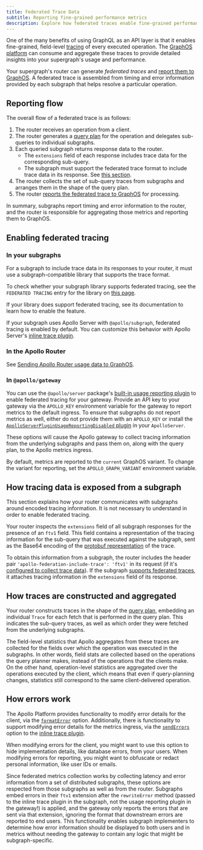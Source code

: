 ```yaml
---
title: Federated Trace Data
subtitle: Reporting fine-grained performance metrics
description: Explore how federated traces enable fine-grained performance metrics reporting. Learn about the reporting flow and how tracing data is exposed and aggregated.
---
```


One of the many benefits of using GraphQL as an API layer is that it enables fine-grained, field-level [tracing](/graphos/metrics/#resolver-level-traces) of every executed operation. The [GraphOS platform](/graphos/) can consume and aggregate these traces to provide detailed insights into your supergraph's usage and performance.

Your supergraph's router can generate _federated traces_ and [report them to GraphOS](/graphos/metrics/sending-operation-metrics). A federated trace is assembled from timing and error information provided by each subgraph that helps resolve a particular operation.

## Reporting flow

The overall flow of a federated trace is as follows:

1. The router receives an operation from a client.
2. The router generates a [query plan](/federation/query-plans) for the operation and delegates sub-queries to individual subgraphs.
3. Each queried subgraph returns response data to the router.
    - The `extensions` field of each response includes trace data for the corresponding sub-query.
    - The subgraph must support the federated trace format to include trace data in its response. See [this section](#in-your-subgraphs).
4. The router collects the set of sub-query traces from subgraphs and arranges them in the shape of the query plan.
5. The router [reports the federated trace to GraphOS](/graphos/metrics/sending-operation-metrics/) for processing.

In summary, subgraphs report timing and error information to the router, and the router is responsible for aggregating those metrics and reporting them to GraphOS.

## Enabling federated tracing

### In your subgraphs

For a subgraph to include trace data in its responses to your router, it must use a subgraph-compatible library that supports the trace format.

To check whether your subgraph library supports federated tracing, see the `FEDERATED TRACING` entry for the library on [this page](/federation/building-supergraphs/supported-subgraphs/).

If your library does support federated tracing, see its documentation to learn how to enable the feature.

<Note>

If your subgraph uses Apollo Server with `@apollo/subgraph`, federated tracing is enabled by default. You can customize this behavior with Apollo Server's [inline trace plugin](/apollo-server/api/plugin/inline-trace).

</Note>

### In the Apollo Router

See [Sending Apollo Router usage data to GraphOS](/router/configuration/telemetry/apollo-telemetry).

### In `@apollo/gateway`

You can use the `@apollo/server` package's [built-in usage reporting plugin](/apollo-server/api/plugin/usage-reporting) to enable federated tracing for your gateway. Provide an API key to your gateway via the `APOLLO_KEY` environment variable for the gateway to report metrics to the default ingress. To ensure that subgraphs do not report metrics as well, either do not provide them with an `APOLLO_KEY` or install the [`ApolloServerPluginUsageReportingDisabled` plugin](https://www.apollographql.com/docs/apollo-server/api/plugin/usage-reporting/) in your `ApolloServer`.

These options will cause the Apollo gateway to collect tracing information from the underlying subgraphs and pass them on, along with the query plan, to the Apollo metrics ingress.

<Note>

By default, metrics are reported to the `current` GraphOS variant. To change the variant for reporting, set the `APOLLO_GRAPH_VARIANT` environment variable.

</Note>

## How tracing data is exposed from a subgraph

<Note>

This section explains how your router communicates with subgraphs around encoded tracing information. It is not necessary to understand in order to enable federated tracing.

</Note>

Your router inspects the `extensions` field of all subgraph responses for the presence of an `ftv1` field. This field contains a representation of the tracing information for the sub-query that was executed against the subgraph, sent as the Base64 encoding of the [protobuf representation](https://github.com/apollographql/apollo-server/blob/main/packages/usage-reporting-protobuf/src/reports.proto) of the trace.

To obtain this information from a subgraph, the router includes the header pair `'apollo-federation-include-trace': 'ftv1'` in its request (if it's [configured to collect trace data](#in-the-apollo-router)). If the subgraph [supports federated traces](#in-your-subgraphs), it attaches tracing information in the `extensions` field of its response.

## How traces are constructed and aggregated

Your router constructs traces in the shape of the [query plan](/federation/query-plans/), embedding an individual `Trace` for each fetch that is performed in the query plan. This indicates the sub-query traces, as well as which order they were fetched from the underlying subgraphs.

The field-level statistics that Apollo aggregates from these traces are collected for the fields over which the operation was executed in the subgraphs. In other words, field stats are collected based on the operations the query planner makes, instead of the operations that the clients make. On the other hand, operation-level statistics are aggregated over the operations executed by the client, which means that even if query-planning changes, statistics still correspond to the same client-delivered operation.

## How errors work

The Apollo Platform provides functionality to modify error details for the client, via the [`formatError`](/apollo-server/data/errors#for-client-responses) option. Additionally, there is functionality to support modifying error details for the metrics ingress, via the [`sendErrors`](/apollo-server/data/errors#for-apollo-studio-reporting) option to the [inline trace plugin](/apollo-server/api/plugin/inline-trace/).

When modifying errors for the client, you might want to use this option to hide implementation details, like database errors, from your users. When modifying errors for reporting, you might want to obfuscate or redact personal information, like user IDs or emails.

Since federated metrics collection works by collecting latency and error information from a set of distributed subgraphs, these options are respected from those subgraphs as well as from the router. Subgraphs embed errors in their `ftv1` extension after the `rewriteError` method (passed to the inline trace plugin in the subgraph, not the usage reporting plugin in the gateway!) is applied, and the gateway only reports the errors that are sent via that extension, ignoring the format that downstream errors are reported to end users. This functionality enables subgraph implementers to determine how error information should be displayed to both users and in metrics without needing the gateway to contain any logic that might be subgraph-specific.
